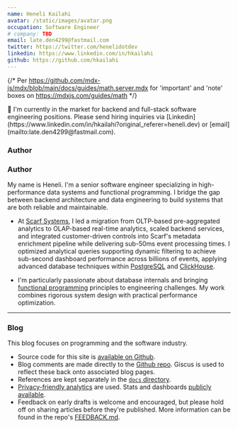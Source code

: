 ```yaml
---
name: Heneli Kailahi
avatar: /static/images/avatar.png
occupation: Software Engineer
# company: TBD
email: late.den4299@fastmail.com
twitter: https://twitter.com/henelidotdev
linkedin: https://www.linkedin.com/in/hkailahi
github: https://github.com/hkailahi
---
```

{/* Per https://github.com/mdx-js/mdx/blob/main/docs/guides/math.server.mdx for 'important' and 'note' boxes on https://mdxjs.com/guides/math */}

<Note type='info'>
👋 I'm currently in the market for backend and full-stack software engineering positions. Please send hiring inquiries via [Linkedin](https://www.linkedin.com/in/hkailahi?original_referer=heneli.dev) or [email](mailto:late.den4299@fastmail.com).
</Note>

### Author

### Author

My name is Heneli. I'm a senior software engineer specializing in high-performance data systems and functional programming. I bridge the gap between backend architecture and data engineering to build systems that are both reliable and maintainable.

* At [Scarf Systems](https://scarf.sh), I led a migration from OLTP-based pre-aggregated analytics to OLAP-based real-time analytics, scaled backend services, and integrated customer-driven controls into Scarf's metadata enrichment pipeline while delivering sub-50ms event processing times. I optimized analytical queries supporting dynamic filtering to achieve sub-second dashboard performance across billions of events, applying advanced database techniques within [PostgreSQL](https://www.postgresql.org/) and [ClickHouse](https://clickhouse.com/).

* I'm particularly passionate about database internals and bringing [functional programming](https://www.haskell.org/) principles to engineering challenges. My work combines rigorous system design with practical performance optimization.

---

### Blog

This blog focuses on programming and the software industry.

- Source code for this site is [available on Github](https://github.com/hkailahi/heneli.dev).
- Blog comments are made directly to the [Github repo](https://github.com/hkailahi/heneli.dev/discussions). Giscus is used to reflect these back onto associated blog pages.
- References are kept separately in the [`docs` directory](https://github.com/hkailahi/heneli.dev/tree/main/docs).
- [Privacy-friendly analytics](https://plausible.io/privacy-focused-web-analytics) are used. Stats and dashboards [publicly available](https://plausible.io/heneli.dev/).
- Feedback on early drafts is welcome and encouraged, but please hold off on sharing articles before they're published. More information can be found in the repo's [FEEDBACK.md](https://github.com/hkailahi/heneli.dev/blob/main/FEEDBACK.md).

